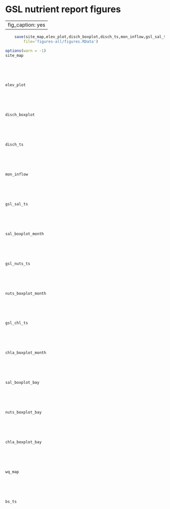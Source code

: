# GSL nutrient report figures {#figures}

---
fig_caption: yes
---

```r
	save(site_map,elev_plot,disch_boxplot,disch_ts,mon_inflow,gsl_sal_ts,sal_boxplot_month,gsl_nuts_ts,nuts_boxplot_month,gsl_chl_ts,chla_boxplot_month,sal_boxplot_bay,nuts_boxplot_bay,chla_boxplot_bay,wq_map,bs_ts,
		file='figures-all/figures.RData')
```


```r
options(warn = -1)
site_map
```
<br>
<br>
<br>

```r
elev_plot
```
<br>
<br>
<br>

```r
disch_boxplot
```
<br>
<br>
<br>

```r
disch_ts
```
<br>
<br>
<br>

```r
mon_inflow
```
<br>
<br>
<br>

```r
gsl_sal_ts
```
<br>
<br>
<br>

```r
sal_boxplot_month
```
<br>
<br>
<br>

```r
gsl_nuts_ts
```
<br>
<br>
<br>

```r
nuts_boxplot_month
```
<br>
<br>
<br>

```r
gsl_chl_ts
```
<br>
<br>
<br>

```r
chla_boxplot_month
```
<br>
<br>
<br>

```r
sal_boxplot_bay
```
<br>
<br>
<br>

```r
nuts_boxplot_bay
```
<br>
<br>
<br>

```r
chla_boxplot_bay
```
<br>
<br>
<br>

```r
wq_map
```
<br>
<br>
<br>

```r
bs_ts
```
<br>
<br>
<br>

